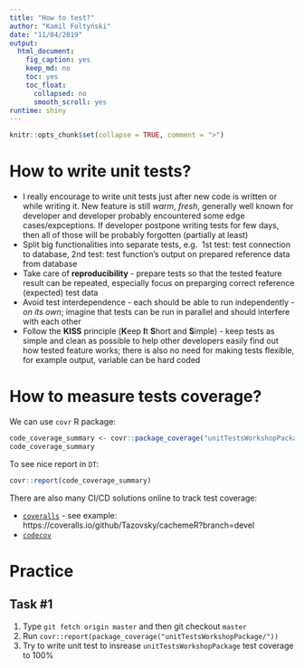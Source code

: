 ```yaml
---
title: "How to test?"
author: "Kamil Foltyński"
date: "11/04/2019"
output:
  html_document:
    fig_caption: yes
    keep_md: no
    toc: yes
    toc_float:
      collapsed: no
      smooth_scroll: yes
runtime: shiny
---
```


```r
knitr::opts_chunk$set(collapse = TRUE, comment = ">")
```

# How to write unit tests?

* I really encourage to write unit tests just after new code is written or while writing it. 
New feature is still _warm_, _fresh_, generally well known for developer 
and developer probably encountered some edge cases/expceptions. If developer postpone writing tests for few days, 
then all of those will be probably forgotten (partially at least) 
* Split big functionalities into separate tests, e.g. 
1st test: test connection to database, 
2nd test: test function's output on prepared reference data from database
* Take care of **reproducibility** - prepare tests so that the tested feature result can be repeated, 
especially focus on preparging correct reference (expected) test data
* Avoid test interdependence - each should be able to run independently - _on its own_; 
imagine that tests can be run in parallel and should interfere with each other
* Follow the **KISS** principle (**K**eep **I**t **S**hort and **S**imple) - keep tests as simple and clean as possible 
to help other developers easily find out how tested feature works; there is also no need for making tests flexible, for example output, variable can be hard coded

# How to measure tests coverage?

We can use `covr` R package:

```r
code_coverage_summary <- covr::package_coverage("unitTestsWorkshopPackage/")
code_coverage_summary
```

To see nice report in `DT`:


```r
covr::report(code_coverage_summary)
```

There are also many CI/CD solutions online to track test coverage:

* [`coveralls`](https://coveralls.io) - see example: https://coveralls.io/github/Tazovsky/cachemeR?branch=devel
* [`codecov`](https://codecov.io)

# Practice 

## Task #1

1. Type `git fetch origin master` and then git checkout `master`
2. Run `covr::report(package_coverage("unitTestsWorkshopPackage/"))`
3. Try to write unit test to insrease `unitTestsWorkshopPackage` test coverage to 100%
